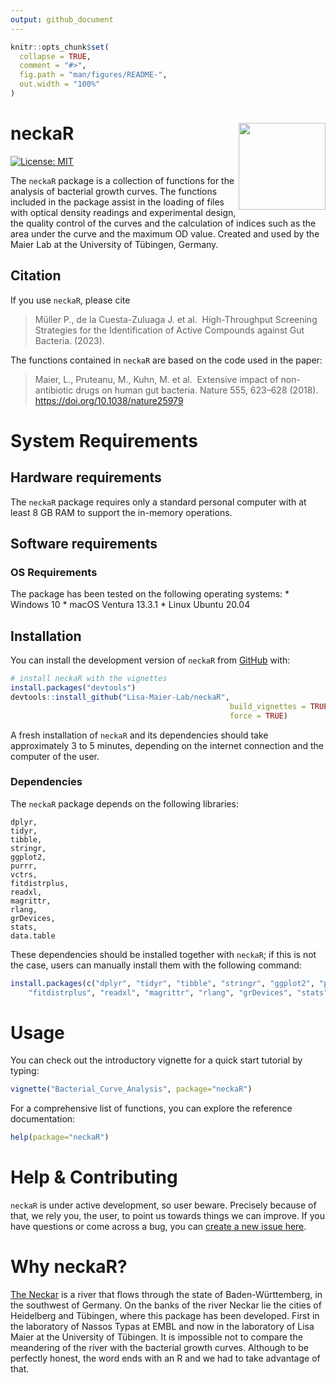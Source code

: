 ```yaml
---
output: github_document
---
```


<!-- README.md is generated from README.Rmd. Please edit that file -->

```r
knitr::opts_chunk$set(
  collapse = TRUE,
  comment = "#>",
  fig.path = "man/figures/README-",
  out.width = "100%"
)
```

# neckaR <a href='https://lisamaierlab.com/'><img src='man/figures/neckaR.png' align="right" height="139" /></a>

<!-- badges: start -->
 [![License: MIT](https://img.shields.io/badge/License-MIT-yellow.svg)](https://github.com/jacodela/neckaR/blob/main/LICENSE.md)
<!-- badges: end -->

The `neckaR` package is a collection of functions for the analysis of bacterial
growth curves. The functions included in the package assist in the loading of files
with optical density readings and experimental design, the quality control of the 
curves and the calculation of indices such as the area under the curve and the 
maximum OD value. Created and used by the Maier Lab at the University of Tübingen,
Germany.


## Citation
If you use `neckaR`, please cite

> Müller P., de la Cuesta-Zuluaga J. et al. 
	High-Throughput Screening Strategies for the Identification of Active Compounds against Gut Bacteria. (2023).

The functions contained in `neckaR` are based on the code used in the paper:

> Maier, L., Pruteanu, M., Kuhn, M. et al. 
	Extensive impact of non-antibiotic drugs on human gut bacteria. Nature 555, 623–628 (2018).
	[https://doi.org/10.1038/nature25979](https://doi.org/10.1038/nature25979)
	
# System Requirements
## Hardware requirements
The `neckaR` package requires only a standard personal computer with at least
8 GB RAM to support the in-memory operations.

## Software requirements
### OS Requirements
The package has been tested on the following operating systems:
* Windows 10
* macOS Ventura 13.3.1
* Linux Ubuntu 20.04

## Installation

You can install the development version of `neckaR` from [GitHub](https://github.com/) with:

```r
# install neckaR with the vignettes
install.packages("devtools")
devtools::install_github("Lisa-Maier-Lab/neckaR",  
												 build_vignettes = TRUE, 
												 force = TRUE)
```

A fresh installation of `neckaR` and its dependencies should take approximately 3 to 5 minutes, depending on the internet connection and the computer of the user.

### Dependencies
The `neckaR` package depends on the following libraries:

```
dplyr,
tidyr,
tibble,
stringr,
ggplot2,
purrr,
vctrs,
fitdistrplus,
readxl,
magrittr,
rlang,
grDevices,
stats,
data.table
```

These dependencies should be installed together with `neckaR`; if this is not the case, users can manually install them with the following command:

```r
install.packages(c("dplyr", "tidyr", "tibble", "stringr", "ggplot2", "purrr", "vctrs", 
	"fitdistrplus", "readxl", "magrittr", "rlang", "grDevices", "stats", "data.table"))
```

# Usage
You can check out the introductory vignette for a quick start tutorial by typing:
```r
vignette("Bacterial_Curve_Analysis", package="neckaR")
```

For a comprehensive list of functions, you can explore the reference documentation:
```r
help(package="neckaR")
```

# Help & Contributing
`neckaR` is under active development, so user beware. Precisely because of that,
we rely you, the user, to point us towards things we can improve. 
If you have questions or come across a bug, you can 
[create a new issue here](https://github.com/jacodela/neckaR/issues).

# Why neckaR?
[The Neckar](https://en.wikipedia.org/wiki/Neckar) is a river that flows through 
the state of Baden-Württemberg, in the southwest of Germany. On the banks of the
river Neckar lie the cities of Heidelberg and Tübingen, where this package has 
been developed. First in the laboratory of Nassos Typas at EMBL and now in the 
laboratory of Lisa Maier at the University of Tübingen. It is impossible not 
to compare the meandering of the river with the bacterial growth curves. Although
to be perfectly honest, the word ends with an R and we had to take advantage of that.

